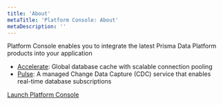 ```yaml
---
title: 'About'
metaTitle: 'Platform Console: About'
metaDescription: ''
---
```


<TopBlock title={frontMatter.title}>

Platform Console enables you to integrate the latest Prisma Data Platform products into your application

- [Accelerate](/accelerate/what-is-accelerate): Global database cache with scalable connection pooling
- [Pulse](/pulse/what-is-pulse): A managed Change Data Capture (CDC) service that enables real-time database subscriptions

[Launch Platform Console](https://console.prisma.io)

</TopBlock>
